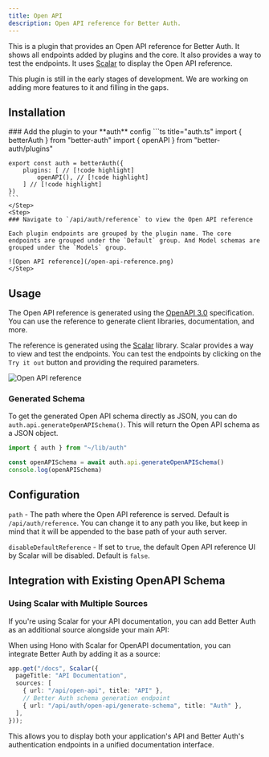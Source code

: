 ```yaml
---
title: Open API
description: Open API reference for Better Auth.
---
```


This is a plugin that provides an Open API reference for Better Auth. It shows all endpoints added by plugins and the core. It also provides a way to test the endpoints. It uses [Scalar](https://scalar.com/) to display the Open API reference.


<Callout>
This plugin is still in the early stages of development. We are working on adding more features to it and filling in the gaps.
</Callout>


## Installation

<Steps>
    <Step>
    ### Add the plugin to your **auth** config
    ```ts title="auth.ts"
    import { betterAuth } from "better-auth"
    import { openAPI } from "better-auth/plugins"

    export const auth = betterAuth({
        plugins: [ // [!code highlight]
            openAPI(), // [!code highlight]
        ] // [!code highlight]
    })
    ```
    </Step>
    <Step>
    ### Navigate to `/api/auth/reference` to view the Open API reference
    
    Each plugin endpoints are grouped by the plugin name. The core endpoints are grouped under the `Default` group. And Model schemas are grouped under the `Models` group.

    ![Open API reference](/open-api-reference.png)
    </Step>
</Steps>    



## Usage 

The Open API reference is generated using the [OpenAPI 3.0](https://swagger.io/specification/) specification. You can use the reference to generate client libraries, documentation, and more.

The reference is generated using the [Scalar](https://scalar.com/) library. Scalar provides a way to view and test the endpoints. You can test the endpoints by clicking on the `Try it out` button and providing the required parameters.

![Open API reference](/open-api-reference.png)

### Generated Schema

To get the generated Open API schema directly as JSON, you can do `auth.api.generateOpenAPISchema()`. This will return the Open API schema as a JSON object.

```ts
import { auth } from "~/lib/auth"

const openAPISchema = await auth.api.generateOpenAPISchema()
console.log(openAPISchema)
```

## Configuration

`path` - The path where the Open API reference is served. Default is `/api/auth/reference`. You can change it to any path you like, but keep in mind that it will be appended to the base path of your auth server.

`disableDefaultReference` - If set to `true`, the default Open API reference UI by Scalar will be disabled. Default is `false`.

## Integration with Existing OpenAPI Schema

### Using Scalar with Multiple Sources

If you're using Scalar for your API documentation, you can add Better Auth as an additional source alongside your main API:

When using Hono with Scalar for OpenAPI documentation, you can integrate Better Auth by adding it as a source:

```ts
app.get("/docs", Scalar({
  pageTitle: "API Documentation", 
  sources: [
    { url: "/api/open-api", title: "API" },
    // Better Auth schema generation endpoint
    { url: "/api/auth/open-api/generate-schema", title: "Auth" },
  ],
}));
```

This allows you to display both your application's API and Better Auth's authentication endpoints in a unified documentation interface.

